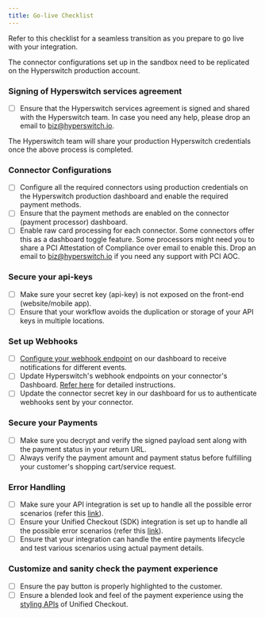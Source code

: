 ```yaml
---
title: Go-live Checklist
---
```


Refer to this checklist for a seamless transition as you prepare to go live with your integration.

<Warning>
The connector configurations set up in the sandbox need to be replicated on the Hyperswitch production account.
</Warning>

### Signing of Hyperswitch services agreement

- [ ] Ensure that the Hyperswitch services agreement is signed and shared with the Hyperswitch team. In case you need any help, please drop an email to biz@hyperswitch.io.

<Warning>
The Hyperswitch team will share your production Hyperswitch credentials once the above process is completed.
</Warning>

### Connector Configurations

- [ ] Configure all the required connectors using production credentials on the Hyperswitch production dashboard and enable the required payment methods.
- [ ] Ensure that the payment methods are enabled on the connector (payment processor) dashboard.
- [ ] Enable raw card processing for each connector. Some connectors offer this as a dashboard toggle feature. Some processors might need you to share a PCI Attestation of Compliance over email to enable this. Drop an email to biz@hyperswitch.io if you need any support with PCI AOC.

### Secure your api-keys

- [ ] Make sure your secret key (api-key) is not exposed on the front-end (website/mobile app).
- [ ] Ensure that your workflow avoids the duplication or storage of your API keys in multiple locations.

### Set up Webhooks

- [ ] [Configure your webhook endpoint](https://api-reference.hyperswitch.io/docs/hyperswitch-api-reference/5cc9374300b99-webhooks#configuring-webhooks) on our dashboard to receive notifications for different events.
- [ ] Update Hyperswitch's webhook endpoints on your connector's Dashboard. [Refer here](https://api-reference.hyperswitch.io/docs/hyperswitch-api-reference/5cc9374300b99-webhooks#configuring-webhooks) for detailed instructions.
- [ ] Update the connector secret key in our dashboard for us to authenticate webhooks sent by your connector.

### Secure your Payments

- [ ] Make sure you decrypt and verify the signed payload sent along with the payment status in your return URL.
- [ ] Always verify the payment amount and payment status before fulfilling your customer's shopping cart/service request.

### Error Handling

- [ ] Make sure your API integration is set up to handle all the possible error scenarios (refer this [link](https://api-reference.hyperswitch.io/docs/hyperswitch-api-reference/rj310cmeho0f5-error-codes)).
- [ ] Ensure your Unified Checkout (SDK) integration is set up to handle all the possible error scenarios (refer this [link](https://hyperswitch.io/docs/sdkIntegrations/unifiedCheckoutWeb/errorCodes)).
- [ ] Ensure that your integration can handle the entire payments lifecycle and test various scenarios using actual payment details.

### Customize and sanity check the payment experience

- [ ] Ensure the pay button is properly highlighted to the customer.
- [ ] Ensure a blended look and feel of the payment experience using the [styling APIs](https://hyperswitch.io/docs/sdkIntegrations/unifiedCheckoutWeb/customization) of Unified Checkout.
